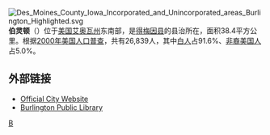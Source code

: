 [[File:Des_Moines_County_Iowa_Incorporated_and_Unincorporated_areas_Burlington_Highlighted.svg|right]]
'''伯灵顿'''（{{lang-en|'''Burlington'''}}）位于[[美国|美国]][[艾奥瓦州|艾奥瓦州]]东南部，是[[得梅因县_(艾奥瓦州)|得梅因县]]的县治所在，面积38.4平方公里。根据[[2000年美国人口普查|2000年美国人口普查]]，共有26,839人，其中[[白人|白人]]占91.6%、[[非裔美国人|非裔美国人]]占5.0%。

==外部链接==
*[https://web.archive.org/web/20070724090446/http://www.burlington.dst.ia.us/ Official City Website]
*[http://www.burlington.lib.ia.us/ Burlington Public Library]{{Wayback|url=http://www.burlington.lib.ia.us/ |date=20080630000003 }}

{{Iowa-stub}}

[[Category:艾奥瓦州城市|B]]
